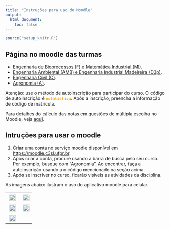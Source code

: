 ```yaml
---
title: "Instruções para uso do Moodle"
output:
  html_document:
    toc: false
---
```


```r
source("setup_knitr.R")
```

## Página no moodle das turmas

  - [Engenharia de Bioprocessos (F) e Matemática Industrial (MI)](https://moodle.c3sl.ufpr.br/course/view.php?id=293).
  - [Engenharia Ambiental (AMB) e Engenharia Industrial Madeireira (D3p)](https://moodle.c3sl.ufpr.br/course/view.php?id=292).
  - [Engenharia Civil (C)](https://moodle.c3sl.ufpr.br/course/view.php?id=290).
  - [Agronomia (A)](https://moodle.c3sl.ufpr.br/course/view.php?id=291).

Atenção: use o método de autoinscrição para participar do curso. O
código de autoinscrição é <code style="color: orange; font-weight: 800;">estatistica</code>.
Após a inscrição, preencha a informação de código de matrícula.

Para detalhes do cálculo das notas em questões de múltipla escolha no
Moodle, veja [aqui](notas-moodle.html).

## Intruções para usar o moodle

  1. Criar uma conta no serviço moodle disponível em <https://moodle.c3sl.ufpr.br>.
  2. Após criar a conta, procure usando a barra de busca pelo seu
     curso. Por exemplo, busque com "Agronomia". Ao encontrar, faça a
     autoinscrição usando a o código mencionado na seção acima.
  3. Após se inscriver no curso, ficarão visíveis as atividades da
     disciplina.

As imagens abaixo ilustram o uso do aplicativo moodle para celular.

<style type="text/css">
.tg .tg-cly1{ text-align: center; vertical-align: middle }
.tg img { width: 90%; margin: 3px; }
</style>

<table class="tg">
<tr>
<td class="tg-cly1">
<img src="./img/ScreenshotMoodle1.jpg">
</td>
<td class="tg-cly1">
<img src="./img/ScreenshotMoodle2.jpg">
</td>
</tr>
<td class="tg-cly1">
<img src="./img/ScreenshotMoodle3.jpg">
</td>
<td class="tg-cly1">
<img src="./img/ScreenshotMoodle4.jpg">
</td>
<tr>
</tr>
<td class="tg-cly1">
<img src="./img/ScreenshotMoodle5.jpg">
</td>
<td class="tg-cly1">
</td>
<tr>
</table>
